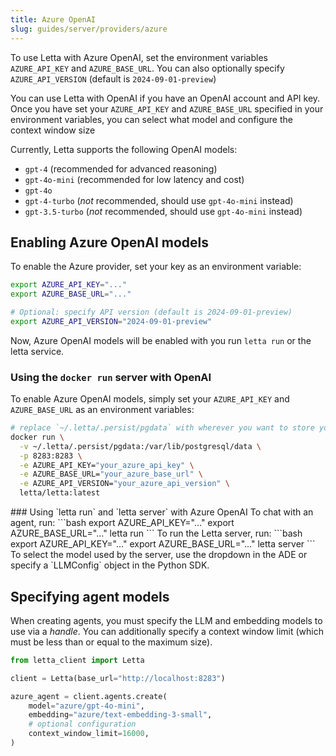 ```yaml
---
title: Azure OpenAI
slug: guides/server/providers/azure
---
```



<Tip> To use Letta with Azure OpenAI, set the environment variables `AZURE_API_KEY` and `AZURE_BASE_URL`. You can also optionally specify `AZURE_API_VERSION` (default is `2024-09-01-preview`) </Tip>

You can use Letta with OpenAI if you have an OpenAI account and API key. Once you have set your `AZURE_API_KEY` and `AZURE_BASE_URL` specified in your environment variables, you can select what model and configure the context window size

Currently, Letta supports the following OpenAI models:
- `gpt-4` (recommended for advanced reasoning)
- `gpt-4o-mini` (recommended for low latency and cost)
- `gpt-4o`
- `gpt-4-turbo` (*not* recommended, should use `gpt-4o-mini` instead)
- `gpt-3.5-turbo` (*not* recommended, should use `gpt-4o-mini` instead)


## Enabling Azure OpenAI models
To enable the Azure provider, set your key as an environment variable:
```bash
export AZURE_API_KEY="..."
export AZURE_BASE_URL="..."

# Optional: specify API version (default is 2024-09-01-preview)
export AZURE_API_VERSION="2024-09-01-preview"
```
Now, Azure OpenAI models will be enabled with you run `letta run` or the letta service.

### Using the `docker run` server with OpenAI
To enable Azure OpenAI models, simply set your `AZURE_API_KEY` and `AZURE_BASE_URL` as an environment variables:
```bash
# replace `~/.letta/.persist/pgdata` with wherever you want to store your agent data
docker run \
  -v ~/.letta/.persist/pgdata:/var/lib/postgresql/data \
  -p 8283:8283 \
  -e AZURE_API_KEY="your_azure_api_key" \
  -e AZURE_BASE_URL="your_azure_base_url" \
  -e AZURE_API_VERSION="your_azure_api_version" \
  letta/letta:latest
```

<Accordion icon="square-terminal" title="CLI (pypi only)">
### Using `letta run` and `letta server` with Azure OpenAI
To chat with an agent, run:
```bash
export AZURE_API_KEY="..."
export AZURE_BASE_URL="..."
letta run
```
To run the Letta server, run:
```bash
export AZURE_API_KEY="..."
export AZURE_BASE_URL="..."
letta server
```
To select the model used by the server, use the dropdown in the ADE or specify a `LLMConfig` object in the Python SDK.
</Accordion>

## Specifying agent models
When creating agents, you must specify the LLM and embedding models to use via a *handle*. You can additionally specify a context window limit (which must be less than or equal to the maximum size).

```python
from letta_client import Letta

client = Letta(base_url="http://localhost:8283")

azure_agent = client.agents.create(
    model="azure/gpt-4o-mini",
    embedding="azure/text-embedding-3-small",
    # optional configuration
    context_window_limit=16000,
)
```
